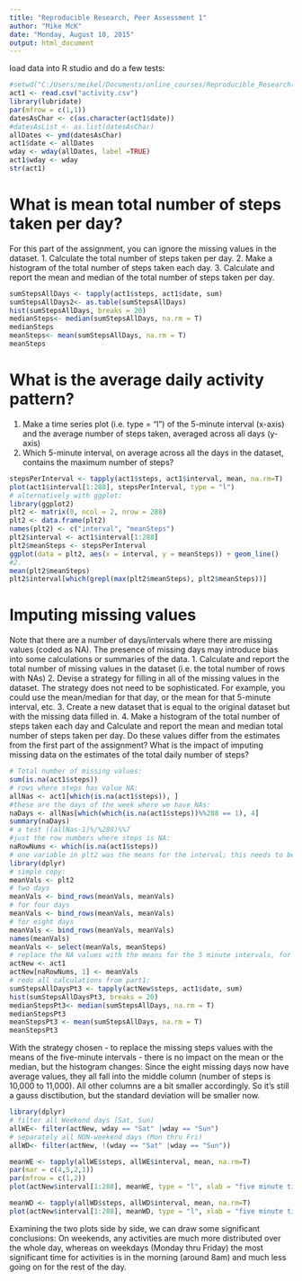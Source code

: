 ```yaml
---
title: "Reproducible Research, Peer Assessment 1"
author: "Mike McK"
date: "Monday, August 10, 2015"
output: html_document
---
```


load data into R studio and do a few tests:
```r
#setwd("C:/Users/meikel/Documents/online_courses/Reproducible_Research(DataScience5of9)/pa1")
act1 <- read.csv("activity.csv")
library(lubridate)
par(mfrow = c(1,1))
datesAsChar <- c(as.character(act1$date))
#datesAsList <- as.list(datesAsChar)
allDates <- ymd(datesAsChar)
act1$date <- allDates
wday <- wday(allDates, label =TRUE)
act1$wday <- wday
str(act1)
```

What is mean total number of steps taken per day?
=================================================
For this part of the assignment, you can ignore the missing values in the dataset.
1. Calculate the total number of steps taken per day.
2. Make a histogram of the total number of steps taken each day.
3. Calculate and report the mean and median of the total number of steps taken per day.
```r
sumStepsAllDays <- tapply(act1$steps, act1$date, sum)
sumStepsAllDays2<- as.table(sumStepsAllDays)
hist(sumStepsAllDays, breaks = 20)
medianSteps<- median(sumStepsAllDays, na.rm = T)
medianSteps
meanSteps<- mean(sumStepsAllDays, na.rm = T)
meanSteps
```


What is the average daily activity pattern?
=============================================
1. Make a time series plot (i.e. type = "l") of the 5-minute interval (x-axis) and the average number of steps taken, averaged across all days (y-axis)
2. Which 5-minute interval, on average across all the days in the dataset, contains the maximum number of steps?
```r
stepsPerInterval <- tapply(act1$steps, act1$interval, mean, na.rm=T)
plot(act1$interval[1:288], stepsPerInterval, type = "l")
# alternatively with ggplot:
library(ggplot2)
plt2 <- matrix(0, ncol = 2, nrow = 288)
plt2 <- data.frame(plt2)
names(plt2) <- c("interval", "meanSteps")
plt2$interval <- act1$interval[1:288]
plt2$meanSteps <- stepsPerInterval
ggplot(data = plt2, aes(x = interval, y = meanSteps)) + geom_line()
#2. 
mean(plt2$meanSteps)
plt2$interval[which(grepl(max(plt2$meanSteps), plt2$meanSteps))]
```


Imputing missing values
=============================
Note that there are a number of days/intervals where there are missing values (coded as NA). The presence of missing days may introduce bias into some calculations or summaries of the data.
1. Calculate and report the total number of missing values in the dataset (i.e. the total number of rows with NAs)
2. Devise a strategy for filling in all of the missing values in the dataset. The strategy does not need to be sophisticated. For example, you could use the mean/median for that day, or the mean for that 5-minute interval, etc.
3. Create a new dataset that is equal to the original dataset but with the missing data filled in.
4. Make a histogram of the total number of steps taken each day and Calculate and report the mean and median total number of steps taken per day. Do these values differ from the estimates from the first part of the assignment? What is the impact of imputing missing data on the estimates of the total daily number of steps?
```r
# Total number of missing values:
sum(is.na(act1$steps))
# rows where steps has value NA:
allNas <- act1[which(is.na(act1$steps)), ]
#these are the days of the week where we have NAs:
naDays <- allNas[which(which(is.na(act1$steps))%%288 == 1), 4]
summary(naDays)
# a test ((allNas-1)%/%288)%%7
#just the row numbers where steps is NA:
naRowNums <- which(is.na(act1$steps))
# one variable in plt2 was the means for the interval; this needs to be extracted and duplicated for eight days total (see summary(naDays)).
library(dplyr)
# simple copy:
meanVals <- plt2
# two days
meanVals <- bind_rows(meanVals, meanVals)
# for four days
meanVals <- bind_rows(meanVals, meanVals)
# for eight days
meanVals <- bind_rows(meanVals, meanVals)
names(meanVals)
meanVals <- select(meanVals, meanSteps) 
# replace the NA values with the means for the 5 minute intervals, for all  eight days:
actNew <- act1
actNew[naRowNums, 1] <- meanVals
# redo all calculations from part1:
sumStepsAllDaysPt3 <- tapply(actNew$steps, act1$date, sum)
hist(sumStepsAllDaysPt3, breaks = 20)
medianStepsPt3<- median(sumStepsAllDays, na.rm = T)
medianStepsPt3
meanStepsPt3 <- mean(sumStepsAllDays, na.rm = T)
meanStepsPt3

```
With the strategy chosen - to replace the missing steps values with the means of the five-minute intervals - there is no impact on the mean or the median, but the histogram changes: Since the eight missing days now have average values, they all fall into the middle column (number of steps is 10,000 to 11,000). All other columns are a bit smaller accordingly. So it's still a gauss disctibution, but the standard deviation will be smaller now. 



```r
library(dplyr)
# filter all Weekend days (Sat, Sun)
allWE<- filter(actNew, wday == "Sat" |wday == "Sun")
# separately all NON-weekend days (Mon thru Fri)
allWD<- filter(actNew, !(wday == "Sat" |wday == "Sun"))

meanWE <- tapply(allWE$steps, allWE$interval, mean, na.rm=T)
par(mar = c(4,5,2,1))
par(mfrow = c(1,2))
plot(actNew$interval[1:288], meanWE, type = "l", xlab = "five minute time interval (time of day)", ylab = "Average Number of Steps\n on Weekends")

meanWD <- tapply(allWD$steps, allWD$interval, mean, na.rm=T)
plot(actNew$interval[1:288], meanWD, type = "l", xlab = "five minute time interval (time of day)", ylab = "Average Number of Steps\n on Weekdays")
```

Examining the two plots side by side, we can draw some significant conclusions:
On weekends, any activities are much more distributed over the whole day, whereas on weekdays (Monday thru Friday) the most significant time for activities is in the morning (around 8am) and much less going on for the rest of the day.

